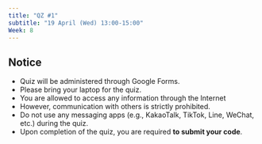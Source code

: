 ```yaml
---
title: "QZ #1"
subtitle: "19 April (Wed) 13:00-15:00"
Week: 8
---
```


## Notice

-   Quiz will be administered through Google Forms.
-   Please bring your laptop for the quiz.
-   You are allowed to access any information through the Internet
-   However, communication with others is strictly prohibited. 
-   Do not use any messaging apps (e.g., KakaoTalk, TikTok, Line, WeChat, etc.) during the quiz.
-   Upon completion of the quiz, you are required **to submit your code**.